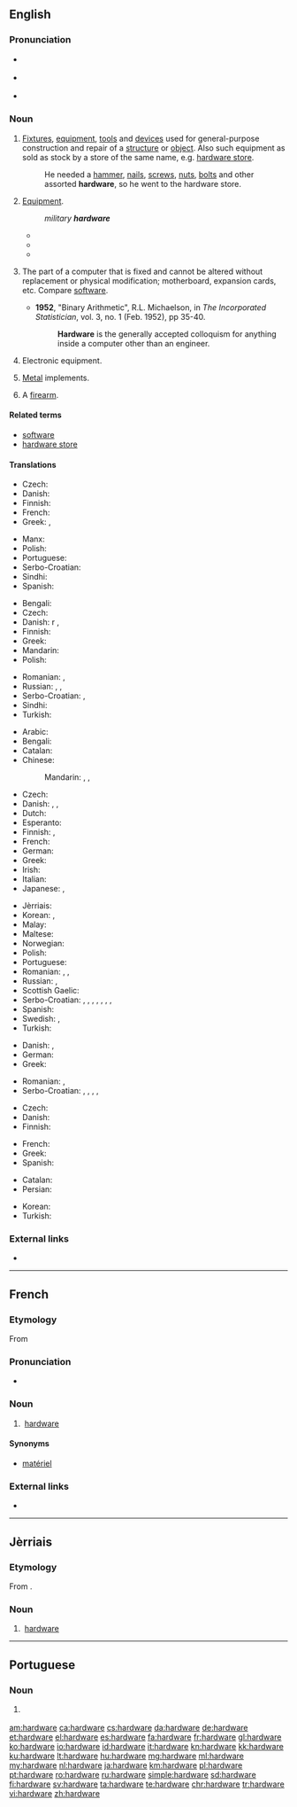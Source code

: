==English==

===Pronunciation===
* {{a|RP}} {{IPA|/ˈhɑːdˌwɛə/|lang=en}}
* {{a|GenAm}} {{IPA|/ˈhɑɹdˌwɛɚ/|lang=en}}
* {{audio|en-us-hardware.ogg|Audio (US)|lang=en}}

===Noun===
{{en-noun|-}}

# [[fixture|Fixtures]], [[equipment]], [[tool|tools]] and [[device|devices]] used for general-purpose construction and repair of a [[structure]] or [[object]]. Also such equipment as sold as stock by a store of the same name, e.g. [[hardware store]].
#: He needed a [[hammer]], [[nail]]s, [[screw]]s, [[nut]]s, [[bolt]]s and other assorted '''hardware''', so he went to the hardware store.
# {{context|informal|lang=en}} [[equipment|Equipment]].
#: ''military '''hardware'''''
#* {{quote-journal|date=June 6|year=2003|title=Mission to Mars|journal=CBS_Rather|passage=BOWEN: The monster trucks of Mars rovers, joke scientists, equipped with an array of sophisticated '''hardware''' to look for signs of water and answer scientists questions.}}
#* {{quote-journal|date=May|year=2009|volume=131|issue=5|page=40|title=plowing new ground.|author=Lee S. Langston|journal=Mechanical Engineering|passage=It is one thing to see an intercooler as a simple entry in a textbook, but to witness the actual '''hardware''' as it crawled down the road was awe-inspiring.}}
#* {{quote-journal|date=January|year=2011|volume=188|issue=1|page=27|title=Swedish Sportster|journal=Popular Mechanics|passage=Smaller, turbocharged engines are one way to increase engine efficiency by 8 to 10 percent, but the extra '''hardware''' is expensive.}}
# {{context|computing|lang=en}} The part of a computer that is fixed and cannot be altered without replacement or physical modification; motherboard, expansion cards, etc. Compare [[software]].
#* '''1952''', "Binary Arithmetic", R.L. Michaelson, in ''The Incorporated Statistician'', vol. 3, no. 1 (Feb. 1952), pp 35-40.
#*: '''Hardware''' is the generally accepted colloquism for anything inside a computer other than an engineer.
# {{context|technology|lang=en}} Electronic equipment.
# [[metal|Metal]] implements.
# {{context|slang|lang=en}} A [[firearm]].

====Related terms====
* [[software]]
* [[hardware store]]

====Translations====
{{trans-top|Metal implements}}
* Czech: {{t-check|cs|železářské zboží|n}}
* Danish: {{t|da|udstyr|n}}
* Finnish: {{t|fi|rautatavara}}
* French: {{t+|fr|quincaillerie|f}}
* Greek: {{t|el|σιδηρικά|n-p|tr=sidiriká}}, {{t|el|είδη κιγκαλερίας|n-p|tr=eídi kigkalerías}}
{{trans-mid}}
* Manx: {{t|gv|yiarnrey}}
* Polish: {{t|pl|artykuły metalowe|p}}
* Portuguese: {{t|pt|ferragens|f-p}}
* Serbo-Croatian: {{t+|sh|željezarija|f}}
* Sindhi: {{t|sd|سامگري|tr=sâmagarī|sc=sd-Arab}}
* Spanish: {{t+|es|fierros|m-p}}
{{trans-bottom}}

{{trans-top|Electronic equipment}}
* Bengali: {{t|bn|হার্ডওয়্যার|tr=harḑ-owar|sc=Beng}}
* Czech: {{t+|cs|hardware|m}}
* Danish: {{t|da|maskine}}r {{g|p}}, {{t|da|maskinel|n}}
* Finnish: {{t+|fi|laitteisto}}
* Greek: {{t|el|ηλεκτρονικός εξοπλισμός|m|tr=ilektronikós exoplismós}}
* Mandarin: {{t+|cmn|硬件|sc=Hani}}
* Polish: {{t+|pl|sprzęt|m}}
{{trans-mid}}
* Romanian: {{t+|ro|hardware|n}}, {{t+|ro|aparatură|f}}
* Russian: {{t+|ru|аппаратура|f|tr=apparatúra}}, {{t+|ru|хардвер|m|tr=xardvér}}, {{t+|ru|оборудование|n|tr=oborúdovanije}}
* Serbo-Croatian: {{t+|sh|sklopovlje|n}}, {{t+|sh|hardver|m}}
* Sindhi: {{t+|sd|ڳڻپيوگري|sc=sd-Arab}}
* Turkish: {{t+|tr|donanım}}
{{trans-bottom}}

{{trans-top|The part of a computer that is fixed and cannot be altered without replacement or physical modification}}
* Arabic: {{t-needed|ar}}
* Bengali: {{t|bn|হার্ডওয়্যার|tr=harḑ-owar|sc=Beng}}
* Catalan: {{t+|ca|maquinari|m}}
* Chinese:
*: Mandarin: {{t+|cmn|硬件|tr=yìngjiàn|sc=Hani}}, {{qualifier|Taiwan}} {{t+|cmn|硬體|sc=Hani}}, {{t|cmn|硬体|tr=yìngtǐ|sc=Hani}}
* Czech: {{t+|cs|hardware|m}}
* Danish: {{t+|da|hardware|c}}, {{t|da|maskinel|n}}, {{t|da|isenkram}} {{qualifier|slang}}
* Dutch: {{t+|nl|hardware}}
* Esperanto: {{t|eo|aparataro}}
* Finnish: {{qualifier|slang}} {{t+|fi|rauta}}, {{t+|fi|laitteisto}}
* French: {{t+|fr|matériel|m}}
* German: {{t+|de|Hardware|f}}
* Greek: {{t+|el|υλισμικό|n|tr=ylismikó}}
* Irish: {{t|ga|crua-earraí|m-p}}
* Italian: {{t+|it|hardware|m}}
* Japanese: {{t+|ja|ハードウェア|tr=hādou~ea|sc=Jpan}}, {{t|ja|ハード|tr=hādo|sc=Jpan}}
{{trans-mid}}
* Jèrriais: {{t|roa-jer|hardware|m}}
* Korean: {{t+|ko|하드웨어|sc=Hang}}, {{t|ko|굳은모|sc=Hang}}
* Malay: {{t+|ms|perkakasan}}
* Maltese: {{t|mt|ħardwer|m}}
* Norwegian: {{t|no|maskinvare|m}}
* Polish: {{t+|pl|sprzęt|m}}
* Portuguese: {{t+|pt|hardware|m}}
* Romanian: {{t+|ro|hardware|f|n}}, {{t+|ro|aparatură|f}}, {{t+|ro|aparataj|n}}
* Russian: {{t+|ru|аппаратура|f|tr=apparatúra}}, {{t+|ru|хардвер|m|tr=xardvér}}
* Scottish Gaelic: {{t|gd|bathar-cruaidh|m}}
* Serbo-Croatian: {{t|sh|čvrstovlje}}, {{t|sh|tvrdovlje}}, {{t|sh|strojevina}}, {{t|sh|tvrdotvorina}}, {{t+|sh|sklopovlje|n}}, {{t+|sh|hardver|m}}, {{t|sh|računalna sklopovska podrška|f}}, {{t|sh|strojna oprema|f}}
* Spanish: {{t+|es|hardware|m}}
* Swedish: {{t+|sv|hårdvara|c}}, {{t|sv|maskinvara|c}}
* Turkish: {{t+|tr|donanım}}
{{trans-bottom}}

{{trans-top|Fixtures, equipment, tools and devices used for general purpose construction and repair of a structure or object}}
* Danish: {{t|da|udstyr|n}}, {{t|da|isenkram|n}}
* German: {{t+|de|Eisenwaren|f-p}}
* Greek: {{t|el|δομικά υλικά|n-p|tr=domiká yliká}}
{{trans-mid}}
* Romanian: {{t+|ro|echipament|n}}, {{t|ro|dotare tehnică|f}}
* Serbo-Croatian: {{t+|sh|sklopovlje}}, {{t|sh|čvrstovlje}}, {{t|sh|tvrdovlje}}, {{t|sh|strojevina}}, {{t|sh|tvrdotvorina}}
{{trans-bottom}}

{{trans-top|Firearm}}
* Czech: {{t+|cs|zbraň|f}}
* Danish: {{t+|da|våben|n}}
* Finnish: {{t+|fi|tuliase}}
{{trans-mid}}
* French: {{t+|fr|arme à feu|f}}
* Greek: {{t|el|βαρύς στρατιωτικός εξοπλισμός|m|tr=varýs stratiotikós exoplismós}}
* Spanish: {{t+|es|arma de fuego|f}}
{{trans-bottom}}

{{checktrans-top}}
* Catalan: {{t+check|ca|maquinari|m}}
* Persian: {{t-check|fa|نرم‌افزار|tr=narmafzar|sc=Arab}}
{{trans-mid}}
* Korean: {{t-check|ko|기계설비|sc=Kore}}
* Turkish: {{t+check|tr|donanım}}
{{trans-bottom}}

===External links===
* {{projectlink|wikipedia}}

----

==French==

===Etymology===
From {{etyl|en|fr}}

===Pronunciation===
* {{fr-asph}} {{IPA|/aʁdwɛʁ/|lang=fr}}

===Noun===
{{fr-noun|m|-}}

# {{context|computing|lang=fr}} [[#English|hardware]]

====Synonyms====
* [[matériel]]

===External links===
* {{R:TLFi}}

----

==Jèrriais==

===Etymology===
From {{etyl|en|roa-jer}} {{term|hardware|lang=en}}.

===Noun===
{{roa-jer-noun|m|pl=-}}

# {{context|computing|lang=roa-jer}} [[#English|hardware]]

----

==Portuguese==

===Noun===
{{pt-noun|m}}

# {{label|pt|computing}} {{l/en|hardware}} {{gloss|parts of a computer that is fixed and cannot be altered without replacement or physical modification}}

[[am:hardware]]
[[ca:hardware]]
[[cs:hardware]]
[[da:hardware]]
[[de:hardware]]
[[et:hardware]]
[[el:hardware]]
[[es:hardware]]
[[fa:hardware]]
[[fr:hardware]]
[[gl:hardware]]
[[ko:hardware]]
[[io:hardware]]
[[id:hardware]]
[[it:hardware]]
[[kn:hardware]]
[[kk:hardware]]
[[ku:hardware]]
[[lt:hardware]]
[[hu:hardware]]
[[mg:hardware]]
[[ml:hardware]]
[[my:hardware]]
[[nl:hardware]]
[[ja:hardware]]
[[km:hardware]]
[[pl:hardware]]
[[pt:hardware]]
[[ro:hardware]]
[[ru:hardware]]
[[simple:hardware]]
[[sd:hardware]]
[[fi:hardware]]
[[sv:hardware]]
[[ta:hardware]]
[[te:hardware]]
[[chr:hardware]]
[[tr:hardware]]
[[vi:hardware]]
[[zh:hardware]]
